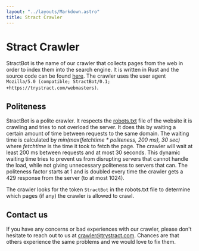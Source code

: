 ```yaml
---
layout: "../layouts/Markdown.astro"
title: Stract Crawler
---
```


# Stract Crawler
StractBot is the name of our crawler that collects pages from the web in order to index them into the search engine.
It is written in Rust and the source code can be found [here](https://github.com/StractOrg/stract/tree/main/core/src/crawler).
The crawler uses the user agent `Mozilla/5.0 (compatible; StractBot/0.1; +https://trystract.com/webmasters)`.

## Politeness
StractBot is a polite crawler. It respects the [robots.txt](https://en.wikipedia.org/wiki/Robots.txt) file of the website it is crawling and tries to not overload the server.
It does this by waiting a certain amount of time between requests to the same domain. The waiting time is calculated by *min(max(fetchtime * politeness, 200 ms), 30 sec)* where *fetchtime* is the time it took to fetch the page. The crawler will wait at least 200 ms between requests and at most 30 seconds.
This dynamic waiting time tries to prevent us from disrupting servers that cannot handle the load, while not giving unnecessary politeness to servers that can. The politeness factor starts at 1 and is doubled every time the crawler gets a 429 response from the server (to at most 1024).

The crawler looks for the token `StractBot` in the robots.txt file to determine which pages (if any) the crawler is allowed to crawl.

## Contact us
If you have any concerns or bad experiences with our crawler, please don't hesitate to reach out to us at [crawler@trystract.com](mailto:crawler@trystract.com). Chances are that others experience the same problems and we would love to fix them.